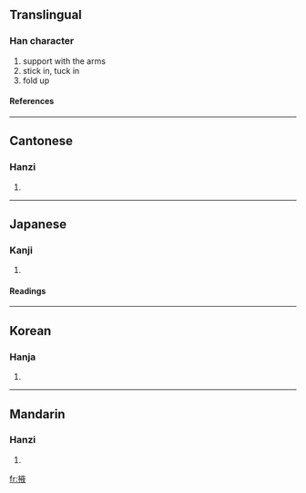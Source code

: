 ==Translingual==
===Han character===
{{Han char|rn=64|rad=手|as=08|sn=11|four=5004<sub>7</sub>|canj=手卜人大 (QYOK)}}
# support with the arms
# stick in, tuck in
# fold up
====References====
{{Han ref|kx=0437.190|dkj=12262|dj=0787.080|hdz=31903.050|uh=6396|ud=25494|bh=B1B3|bd=45491}}
----
==Cantonese==
===Hanzi===
{{yue-hanzi|jyut=|y=yik6}}
# {{defn|Cantonese}}
----
==Japanese==
===Kanji===
{{ja-kanji|grade=|rs=手08}}
# {{defn|Japanese}} 
====Readings====
{{ja-readings|on=[[えき]] (eki)|kun=[[わきばさむ]] (wakibasamu), [[たすける]] (tasukeru), [[わき]] (waki)}}
----
==Korean==
===Hanja===
{{ko-hanja|hangeul=액|eumhun=|rv=aek|mr=aek|y=ayk}}
# {{defn|Korean}}
----
==Mandarin==
===Hanzi===
{{cmn-hanzi|pin=[[yì]] (yi4)|wg=i<sup>4</sup>}}
# {{defn|Mandarin}}

[[fr:掖]]